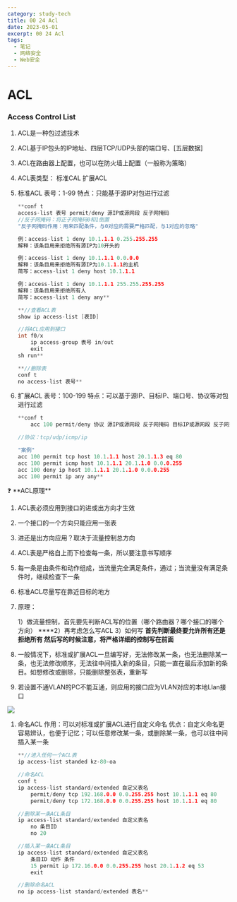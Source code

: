 ```yaml
---
category: study-tech
title: 00 24 Acl
date: 2023-05-01
excerpt: 00 24 Acl
tags:
  - 笔记
  - 网络安全
  - Web安全
---
```

# ACL

### Access Control List

1. ACL是一种包过滤技术
2. ACL基于IP包头的IP地址、四层TCP/UDP头部的端口号、[五层数据]
3. ACL在路由器上配置，也可以在防火墙上配置（一般称为策略）
4. ACL表类型：
标准CAL
扩展ACL
5. 标准ACL
表号：1-99
特点：只能基于源IP对包进行过滤
    
    ```cpp
    **conf t
    access-list 表号 permit/deny 源IP或源网段 反子网掩码
    //反子网掩码：将正子网掩码0和1倒置
    "反子网掩码作用：用来匹配条件，与0对应的需要严格匹配，与1对应的忽略"
    
    例：access-list 1 deny 10.1.1.1 0.255.255.255
    解释：该条目用来拒绝所有源IP为10开头的
    
    例：access-list 1 deny 10.1.1.1 0.0.0.0
    解释：该条目用来拒绝所有源IP为10.1.1.1的主机
    简写：access-list 1 deny host 10.1.1.1
    
    例：access-list 1 deny 10.1.1.1 255.255.255.255
    解释：该条目用来拒绝所有人
    简写：access-list 1 deny any**
    ```
    
    ```cpp
    **//查看ACL表
    show ip access-list [表ID]
    
    //将ACL应用到接口
    int f0/x
    	ip access-group 表号 in/out
    	exit
    sh run**
    ```
    
    ```cpp
    **//删除表
    conf t
    no access-list 表号**
    ```
    
6. 扩展ACL
表号：100-199
特点：可以基于源IP、目标IP、端口号、协议等对包进行过滤 
    
    ```cpp
    **conf t 
    	acc 100 permit/deny 协议 源IP或源网段 反子网掩码 目标IP或源网段 反子网掩码 [eq 端口号]
    
    //协议：tcp/udp/icmp/ip
    
    "案例"
    acc 100 permit tcp host 10.1.1.1 host 20.1.1.3 eq 80
    acc 100 permit icmp host 10.1.1.1 20.1.1.0 0.0.0.255
    acc 100 deny ip host 10.1.1.1 20.1.1.0 0.0.0.255
    acc 100 permit ip any any**
    
    ```
    

<aside>
❓ **ACL原理**

1. ACL表必须应用到接口的进或出方向才生效
2. 一个接口的一个方向只能应用一张表
3. 进还是出方向应用？取决于流量控制总方向
4. ACL表是严格自上而下检查每一条，所以要注意书写顺序
5. 每一条是由条件和动作组成，当流量完全满足条件，通过；当流量没有满足条件时，继续检查下一条
6. 标准ACL尽量写在靠近目标的地方
7. 原理：
    
    1）做流量控制，首先要先判断ACL写的位置（哪个路由器？哪个接口的哪个方向）
    ****2）再考虑怎么写ACL
    3）如何写
          **首先判断最终要允许所有还是拒绝所有
          然后写的时候注意，将严格详细的控制写在前面**
    
8. 一般情况下，标准或扩展ACL一旦编写好，无法修改某一条，也无法删除某一条，也无法修改顺序，无法往中间插入新的条目，只能一直在最后添加新的条目。如想修改或删除，只能删除整张表，重新写
9. 若设置不通VLAN的PC不能互通，则应用的接口应为VLAN对应的本地Llan接口
</aside>

![](https://cdn.jsdelivr.net/gh/yy0691/img-bed@main/Net_Safe_Notion/Untitled%2094.png)

1. 命名ACL
作用：可以对标准或扩展ACL进行自定义命名
优点：自定义命名更容易辨认，也便于记忆；可以任意修改某一条，或删除某一条，也可以往中间插入某一条
    
    ```cpp
    **//进入任何一个ACL表
    ip access-list standed kz-80-oa
    
    //命名ACL
    conf t
    ip access-list standard/extended 自定义表名
    	permit/deny tcp 192.168.0.0 0.0.255.255 host 10.1.1.1 eq 80
    	permit/deny tcp 172.168.0.0 0.0.255.255 host 10.1.1.1 eq 80 
    
    //删除某一条ACL条目
    ip access-list standard/extended 自定义表名
    	no 条目ID
    	no 20
    
    //插入某一条ACL条目
    ip access-list standard/extended 自定义表名
    	条目ID 动作 条件
    	15 permit ip 172.16.0.0 0.0.255.255 host 20.1.1.2 eq 53
    	exit
    
    //删除命名ACL
    no ip access-list standard/extended 表名**
    ```